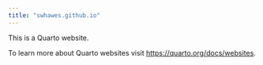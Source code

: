 ```yaml
---
title: "swhawes.github.io"
---
```


This is a Quarto website.

To learn more about Quarto websites visit <https://quarto.org/docs/websites>.
